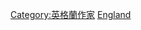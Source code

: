 {{Commonscat|Female writers from England}}

[[Category:英格蘭作家|Category:英格蘭作家]]
[[Category:英國女性作家|England]]